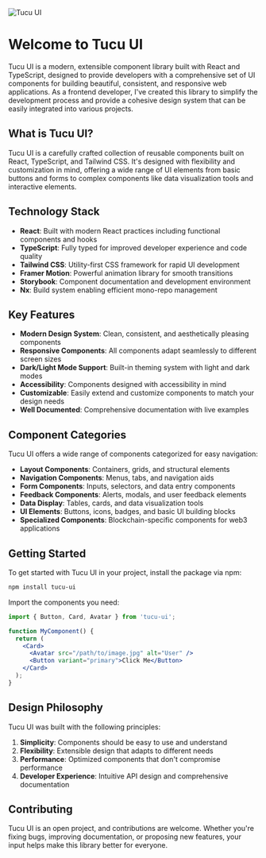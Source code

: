 
<Meta title="OVERVIEW/Introduction" />

<div className="header">
  <img src={Banner} alt="Tucu UI" />
</div>

# Welcome to Tucu UI

Tucu UI is a modern, extensible component library built with React and TypeScript, designed to provide developers with a comprehensive set of UI components for building beautiful, consistent, and responsive web applications. As a frontend developer, I've created this library to simplify the development process and provide a cohesive design system that can be easily integrated into various projects.

## What is Tucu UI?

Tucu UI is a carefully crafted collection of reusable components built on React, TypeScript, and Tailwind CSS. It's designed with flexibility and customization in mind, offering a wide range of UI elements from basic buttons and forms to complex components like data visualization tools and interactive elements.

## Technology Stack

- **React**: Built with modern React practices including functional components and hooks
- **TypeScript**: Fully typed for improved developer experience and code quality
- **Tailwind CSS**: Utility-first CSS framework for rapid UI development
- **Framer Motion**: Powerful animation library for smooth transitions
- **Storybook**: Component documentation and development environment
- **Nx**: Build system enabling efficient mono-repo management

## Key Features

- **Modern Design System**: Clean, consistent, and aesthetically pleasing components
- **Responsive Components**: All components adapt seamlessly to different screen sizes
- **Dark/Light Mode Support**: Built-in theming system with light and dark modes
- **Accessibility**: Components designed with accessibility in mind
- **Customizable**: Easily extend and customize components to match your design needs
- **Well Documented**: Comprehensive documentation with live examples

## Component Categories

Tucu UI offers a wide range of components categorized for easy navigation:

- **Layout Components**: Containers, grids, and structural elements
- **Navigation Components**: Menus, tabs, and navigation aids
- **Form Components**: Inputs, selectors, and data entry components
- **Feedback Components**: Alerts, modals, and user feedback elements
- **Data Display**: Tables, cards, and data visualization tools
- **UI Elements**: Buttons, icons, badges, and basic UI building blocks
- **Specialized Components**: Blockchain-specific components for web3 applications

## Getting Started

To get started with Tucu UI in your project, install the package via npm:

```bash
npm install tucu-ui
```

Import the components you need:

```jsx
import { Button, Card, Avatar } from 'tucu-ui';

function MyComponent() {
  return (
    <Card>
      <Avatar src="/path/to/image.jpg" alt="User" />
      <Button variant="primary">Click Me</Button>
    </Card>
  );
}
```

## Design Philosophy

Tucu UI was built with the following principles:

1. **Simplicity**: Components should be easy to use and understand
2. **Flexibility**: Extensible design that adapts to different needs
3. **Performance**: Optimized components that don't compromise performance
4. **Developer Experience**: Intuitive API design and comprehensive documentation

## Contributing

Tucu UI is an open project, and contributions are welcome. Whether you're fixing bugs, improving documentation, or proposing new features, your input helps make this library better for everyone.

<style>
  {`
    .header {
      display: flex;
      justify-content: center;
      align-items: center;
      margin-bottom: 50px;
      background-color: #FFFFFF;
      padding: 20px;
      border-radius: 10px;
      box-shadow: 0 0 10px 0 rgba(0, 0, 0, 0.1);
      border: 1px solid #E0E0E0;
    }
    .header > img {
      max-width: 500px;
      width: 100%;
    }
  `}
</style>
